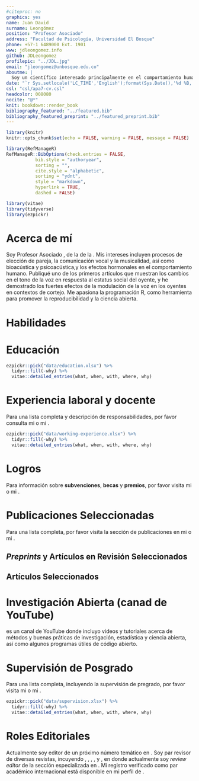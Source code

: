 ```yaml
---
#citeproc: no
graphics: yes
name: Juan David
surname: Leongómez
position: "Profesor Asociado"
address: "Facultad de Psicología, Universidad El Bosque"
phone: +57-1 6489000 Ext. 1901
www: jdleongomez.info
github: JDLeongomez
profilepic: "../JDL.jpg"
email: "jleongomez@unbosque.edu.co"
aboutme: |
  Soy un científico interesado principalmente en el comportamiento humano, así como en los métodos cuantitativos y la ciencia reproducible.
date: "`r Sys.setlocale('LC_TIME','English');format(Sys.Date(),'%d %B, %Y')`"
csl: "csl/apa7-cv.csl"
headcolor: 008080
nocite: "@*"
knit: bookdown::render_book
bibliography_featured: "../featured.bib"
bibliography_featured_preprint: "../featured_preprint.bib"
---
```


```r
library(knitr)
knitr::opts_chunk$set(echo = FALSE, warning = FALSE, message = FALSE)

library(RefManageR)
RefManageR::BibOptions(check.entries = FALSE,
           bib.style = "authoryear",
           sorting = "",
           cite.style = "alphabetic",
           sorting = "ydnt",
           style = "markdown",
           hyperlink = TRUE,
           dashed = FALSE)

library(vitae)
library(tidyverse)
library(ezpickr)
```

# Acerca de mí

Soy Profesor Asociado [\textcolor{teal}{Laboratorio de Análisis del Comportamiento Humano (LACH)}](https://sites.google.com/unbosque.edu.co/lach-es), de la [\textcolor{teal}{Facultad de Psicología}](https://www.uelbosque.edu.co/psicologia) de la [\textcolor{teal}{Universidad El Bosque}](https://www.uelbosque.edu.co/). Mis intereses incluyen procesos de elección de pareja, la comunicación vocal y la musicalidad, así como bioacústica y psicoacústica,y los efectos hormonales en el comportamiento humano. Publiqué uno de los primeros artículos que muestran los cambios en el tono de la voz en respuesta al estatus social del oyente, y he demostrado los fuertes efectos de la modulación de la voz en los oyentes en contextos de cortejo. Me apasiona la programación R, como herramienta para promover la reproducibilidad y la ciencia abierta.

# Habilidades

\begin{cvskills}
  \cvskill
    {Programación}
    {R (avanzado: todo el procesamiento de datos, análisis, diagramas y tablas -e incluso esta HV- hechas en R)}

  \cvskill
    {Informes reproducibles}
    {Markdown/Rmarkdown (incluyendo {\fontfamily{cmr}\selectfont\LaTeX} y HTML\faHtml5)}

  \cvskill
    {Investigación Cuantitativa}
    {Modelos lineales generales y generalizados, modelos de efectos mixtos, selección y promediación de modelos}

  \cvskill
    {Software}
    {R, RStudio, Praat, Audacity, InkScape, Mendeley, Zotero}

  \cvskill
    {Idiomas}
    {Inglés/Español}
\end{cvskills}

# Educación

```r
ezpickr::pick("data/education.xlsx") %>%
  tidyr::fill(-why) %>%
  vitae::detailed_entries(what, when, with, where, why)
```

# Experiencia laboral y docente

Para una lista completa y descripción de responsabilidades, por favor consulta mi [\textcolor{teal}{sitio web}](https://jdleongomez.info/es/#experience) o mi [\textcolor{teal}{CV detallada}](https://jdleongomez.info/es/files/jdl_cv_es.pdf).

```r
ezpickr::pick("data/working-experience.xlsx") %>%
  tidyr::fill(-why) %>%
  vitae::detailed_entries(what, when, with, where, why)
```

# Logros
Para información sobre **subvenciones**, **becas** y **premios**, por favor visita mi [\textcolor{teal}{sitio web}](https://jdleongomez.info/es/#accomplishments) o mi [\textcolor{teal}{CV detallada}](https://jdleongomez.info/es/files/jdl_cv_es.pdf).

# Publicaciones Seleccionadas

Para una lista completa, por favor visita la sección de publicaciones en mi [\textcolor{teal}{sitio web}](https://jdleongomez.info/es/publication/) o mi [\textcolor{teal}{CV detallada}](https://jdleongomez.info/es/files/jdl_cv_es.pdf).

## *Preprints* y Artículos en Revisión Seleccionados

\begingroup
\setlength{\parindent}{-0.5in}
\setlength{\leftskip}{0.5in}

::: {#refs_featured_preprint}
:::
\endgroup

## Artículos Seleccionados

\begingroup
\setlength{\parindent}{-0.5in}
\setlength{\leftskip}{0.5in}

::: {#refs_featured}
:::
\endgroup

# Investigación Abierta (canad de YouTube)

[\textcolor{teal}{Investigación Abierta}](https://www.youtube.com/user/juanleongomez/featured) es un canal de YouTube donde incluyo videos y tutoriales acerca de métodos y buenas práticas de investigación, estadística y ciencia abierta, así como algunos programas útiles de código abierto.


# Supervisión de Posgrado

Para una lista completa, incluyendo la supervisión de pregrado, por favor visita mi [\textcolor{teal}{sitio web}](https://jdleongomez.info/es/team/#students) o mi [\textcolor{teal}{CV detallada}](https://jdleongomez.info/es/files/jdl_cv_es.pdf).

```r
ezpickr::pick("data/supervision.xlsx") %>%
  tidyr::fill(-why) %>%
  vitae::detailed_entries(what, when, with, where, why)
```

# Roles Editoriales

Actualmente soy editor de un próximo número temático en [\textcolor{teal}{Philosophical Transactions B}](https://royalsocietypublishing.org/journal/rstb). Soy par revisor de diversas revistas, incuyendo [\textcolor{teal}{Proceedings of the Royal Society B}](https://royalsocietypublishing.org/journal/rspb), [\textcolor{teal}{Royal Society Open Science}](https://royalsocietypublishing.org/journal/rsos), [\textcolor{teal}{Evolution and Human Behavior}](https://www.sciencedirect.com/journal/evolution-and-human-behavior), [\textcolor{teal}{Basic and Applied Social Psychology}](https://www.tandfonline.com/toc/hbas20/current), y [\textcolor{teal}{Frontiers in Psychology}](https://www.frontiersin.org/journals/psychology), en donde actualmente soy *review editor* de la sección especializada en [\textcolor{teal}{Psicología Evolutiva}](https://www.frontiersin.org/journals/psychology/sections/evolutionary-psychology). Mi registro verificado como par académico internacional está disponible en mi perfil de [\textcolor{teal}{Publons}](https://publons.com/researcher/1333339/juan-david-leongomez/).

<!-- *`r Sys.Date()`* -->
